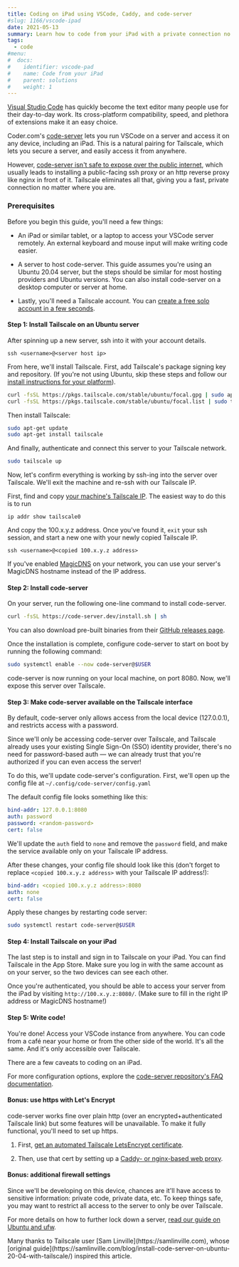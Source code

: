 ```yaml
---
title: Coding on iPad using VSCode, Caddy, and code-server
#slug: 1166/vscode-ipad
date: 2021-05-13
summary: Learn how to code from your iPad with a private connection no matter where you are.
tags:
  - code
#menu:
#  docs:
#    identifier: vscode-pad
#    name: Code from your iPad
#    parent: solutions
#    weight: 1
---
```


[Visual Studio Code](https://code.visualstudio.com/) has
quickly become the text editor many people use for their day-to-day work.
Its cross-platform compatibility, speed, and plethora of extensions make it an
easy choice.

Coder.com's [code-server](https://github.com/cdr/code-server) lets you run
VSCode on a server and access it on any device, including an iPad. This is a
natural pairing for Tailscale, which lets you secure a server, and easily
access it from anywhere.

However, [code-server isn't safe to expose over the public
internet](https://github.com/cdr/code-server/blob/main/docs/guide.md#3-expose-code-server),
which usually leads to installing a public-facing ssh proxy or an http
reverse proxy like nginx in front of it. Tailscale eliminates all that,
giving you a fast, private connection no matter where you are.

### Prerequisites

Before you begin this guide, you'll need a few things:

- An iPad or similar tablet, or a laptop to access your VSCode server
  remotely. An external keyboard and mouse input will
  make writing code easier.

- A server to host code-server. This guide assumes you're using an Ubuntu
  20.04 server, but the steps should be similar for most hosting providers
  and Ubuntu versions. You can also install code-server on a desktop
  computer or server at home.

- Lastly, you'll need a Tailscale account.
  You can [create a free solo account in a few seconds](https://login.tailscale.com/start).

#### Step 1: Install Tailscale on an Ubuntu server

After spinning up a new server, ssh into it with your account details.

```
ssh <username>@<server host ip>
```

From here, we'll install Tailscale. First, add Tailscale's package signing
key and repository. (If you're not using Ubuntu, skip these steps and follow
our [install instructions for your platform](/kb/1031/install-linux/)).

```bash
curl -fsSL https://pkgs.tailscale.com/stable/ubuntu/focal.gpg | sudo apt-key add -
curl -fsSL https://pkgs.tailscale.com/stable/ubuntu/focal.list | sudo tee /etc/apt/sources.list.d/tailscale.list
```

Then install Tailscale:

```bash
sudo apt-get update
sudo apt-get install tailscale
```

And finally, authenticate and connect this server to your Tailscale network.

```bash
sudo tailscale up
```

Now, let's confirm everything is working by ssh-ing into the server over
Tailscale. We'll exit the machine and re-ssh with our Tailscale IP.

First, find and copy [your machine's Tailscale IP](/kb/1033/ip-and-dns-addresses).
The easiest way to do this is to run

```
ip addr show tailscale0
```

And copy the 100.x.y.z address. Once you've found it, `exit` your ssh
session, and start a new one with your newly copied Tailscale IP.

```
ssh <username>@<copied 100.x.y.z address>
```

If you've enabled [MagicDNS](/kb/1081/magicdns/) on your network, you can
use your server's MagicDNS hostname instead of the IP address.

#### Step 2: Install code-server

On your server, run the following one-line command to install code-server.

```bash
curl -fsSL https://code-server.dev/install.sh | sh
```

You can also download pre-built binaries from their [GitHub releases
page](https://github.com/cdr/code-server/releases).

Once the installation is complete, configure code-server to start on boot by
running the following command:

```bash
sudo systemctl enable --now code-server@$USER
```

code-server is now running on your local machine, on port 8080. Now, we'll
expose this server over Tailscale.

#### Step 3: Make code-server available on the Tailscale interface

By default, code-server only allows access from the local device
(127.0.0.1), and restricts access with a password.

Since we'll only be accessing code-server over Tailscale, and Tailscale
already uses your existing Single Sign-On (SSO) identity provider, there's
no need for password-based auth — we can already trust that you're
authorized if you can even access the server!

To do this, we'll update code-server's configuration. First, we'll open up
the config file at `~/.config/code-server/config.yaml`

The default config file looks something like this:

```yaml
bind-addr: 127.0.0.1:8080
auth: password
password: <random-password>
cert: false
```

We'll update the `auth` field to `none` and remove the `password` field, and
make the service available only on your Tailscale IP address.

After these changes, your config file should look like this (don't forget to
replace `<copied 100.x.y.z address>` with your Tailscale IP address!):

```yaml
bind-addr: <copied 100.x.y.z address>:8080
auth: none
cert: false
```

Apply these changes by restarting code server:

```bash
sudo systemctl restart code-server@$USER
```

#### Step 4: Install Tailscale on your iPad

The last step is to install and sign in to Tailscale on your iPad. You can
find Tailscale in the App Store. Make sure
you log in with the same account as on your server, so the two devices can
see each other.

<DownloadTailscale />

Once you're authenticated, you should be able to access your server from the
iPad by visiting `http://100.x.y.z:8080/`. (Make sure to fill in the right
IP address or MagicDNS hostname!)

#### Step 5: Write code!

You're done! Access your VSCode instance from anywhere. You can code from a
café near your home or from the other side of the world. It's all the same.
And it's only accessible over Tailscale.

There are a few caveats to coding on an iPad.

For more configuration options, explore the [code-server repository's FAQ
documentation](https://github.com/cdr/code-server/blob/main/docs/FAQ.md).

#### Bonus: use https with Let's Encrypt

code-server works fine over plain http (over an encrypted+authenticated
Tailscale link) but some features will be unavailable. To make it fully
functional, you'll need to set up https.

1. First, [get an automated Tailscale LetsEncrypt
   certificate](/kb/1153/enabling-https/).

2. Then, use that cert by setting up a [Caddy- or nginx-based web
   proxy](https://coder.com/docs/code-server/latest/guide#using-lets-encrypt-with-nginx).

#### Bonus: additional firewall settings

Since we'll be developing on this device, chances are it'll have access to
sensitive information: private code, private data, etc. To keep things safe,
you may want to restrict all access to the server to only be over Tailscale.

For more details on how to further lock down a server, [read our guide on
Ubuntu and ufw](/kb/1077/secure-server-ubuntu-18-04).

<Note>
  Many thanks to Tailscale user [Sam Linville](https://samlinville.com), whose [original
  guide](https://samlinville.com/blog/install-code-server-on-ubuntu-20-04-with-tailscale/) inspired
  this article.
</Note>
